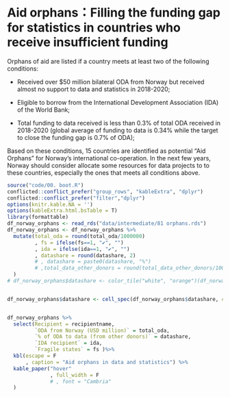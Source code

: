 # Aid orphans：Filling the funding gap for statistics in countries who receive insufficient funding

Orphans of aid are listed if a country meets at least two of the following conditions:

* Received over $50 million bilateral ODA from Norway but received almost no support to data and statistics in 2018-2020;

* Eligible to borrow from the International Development Association (IDA) of the World Bank;

* Total funding to data received is less than 0.3% of total ODA received in 2018-2020 (global average of funding to data is 0.34% while the target to close the funding gap is 0.7% of ODA);

Based on these conditions, 15 countries are identified as potential "Aid Orphans" for Norway's international co-operation. In the next few years, Norway should consider allocate some resources for data projects to to these countries, especially the ones that meets all conditions above. 

``` r

source("code/00. boot.R")
conflicted::conflict_prefer("group_rows", "kableExtra", "dplyr")
conflicted::conflict_prefer("filter","dplyr")
options(knitr.kable.NA = '')
options(kableExtra.html.bsTable = T)
library(formattable)
df_norway_orphans <- read_rds("data/intermediate/81 orphans.rds")
df_norway_orphans <- df_norway_orphans %>% 
  mutate(total_oda = round(total_oda/1000000)
         , fs = ifelse(fs==1, "✔", "")
         , ida = ifelse(ida==1, "✔", "")
         , datashare = round(datashare, 2)
         # , datashare = paste0(datashare, "%")
         # ,total_data_other_donors = round(total_data_other_donors/1000000)
  )
# df_norway_orphans$datashare <- color_tile("white", "orange")(df_norway_orphans$datashare)


df_norway_orphans$datashare <- cell_spec(df_norway_orphans$datashare, color = ifelse(df_norway_orphans$datashare < 0.3, "red", "blue"))


df_norway_orphans %>% 
  select(Recipient = recipientname, 
         `ODA from Norway (USD million)` = total_oda, 
         `% of ODA to data (from other donors)` = datashare, 
         `IDA recipient` = ida, 
         `Fragile states` = fs )%>% 
  kbl(escape = F
      , caption = "Aid orphans in data and statistics") %>% 
  kable_paper("hover"
              , full_width = F
              # , font = "Cambria"
  )
  

```
